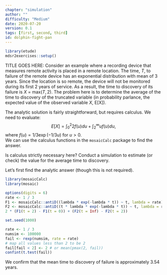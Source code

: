 ```yaml
---
chapter: "simulation"
author: ""
difficulty: "Medium"
date: 2020-07-20 
version: 0.1
tags: [first, second, third]
id: dolphin-fight-pan
---
```


```r
library(etude)
mdsr2exercises::setup()
```

TITLE GOES HERE:  Consider an example where a recording device that measures remote activity is placed in a remote location. The time, $T$, to failure of the remote device has an exponential distribution with mean of 3 years. Since the location is so remote, the device will not be monitored during its first 2 years of service. As a result, the time to
discovery of its failure is $X$ = max$(T, 2)$. The problem here is to determine the average of the time to discovery of the truncated variable (in probability parlance, the expected value of the observed variable $X$, E[X]).

The analytic solution is fairly straightforward, but requires calculus. We need to evaluate:
$$E[X] = \int_0^{2} 2 f(u) du + \int_2^{\infty} u f(u) du,$$ where $f(u) = 1/3 \exp{(-1/3 u)}$ for $u > 0$.  
We can use the calculus functions in the `mosaicCalc` package to find the answer.

Is calculus strictly necessary here?
Conduct a simulation to estimate (or check) the value for the average time to discovery.

<!--begin-answer-->

Let's first find the analytic answer (though this is not required).
```r
library(mosaicCalc)
library(mosaic)

options(digits = 6)
rate <- 1 / 3
F1 <- mosaicCalc::antiD((lambda * exp(-lambda * t)) ~ t, lambda = rate) # f(T)
F2 <- mosaicCalc::antiD((t * lambda * exp(-lambda * t)) ~ t, lambda = rate) # E[T]
2 * (F1(t = 2) - F1(t = 0)) + (F2(t = Inf) - F2(t = 2))
```

```r
set.seed(1000)
```

```r
rate <- 1 / 3
numsim <- 100000
fail <- rexp(numsim, rate = rate)
# map all values less than 2 to be 2
fail[fail < 2] <- 2 # or mean(pmax(2, fail))
confint(t.test(fail))
```

We confirm that the mean time to discovery of failure is approximately 3.54 years.
<!--end-answer-->


